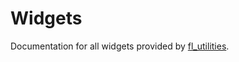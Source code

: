 # Widgets

Documentation for all widgets provided by [fl_utilities](https://pub.dev/packages/fl_utilities).
